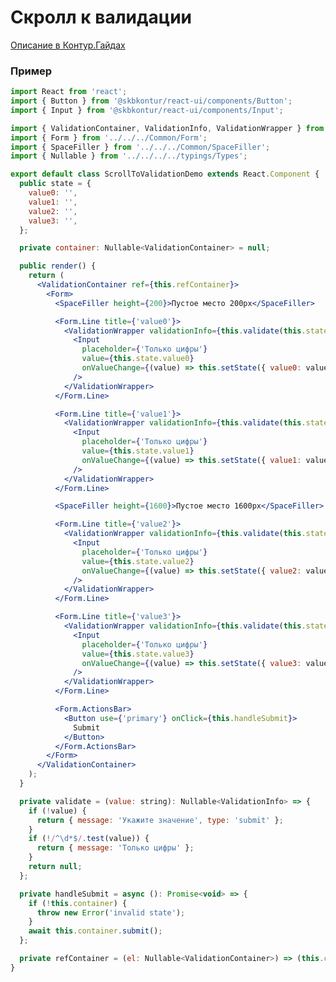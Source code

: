 
<Meta of={DocsStories} />

# Скролл к валидации

[Описание в Контур.Гайдах](https://guides.kontur.ru/principles/validation/#14)

### Пример

<Story of={DocsStories.ScrollToValidation}></Story>

```jsx static
import React from 'react';
import { Button } from '@skbkontur/react-ui/components/Button';
import { Input } from '@skbkontur/react-ui/components/Input';

import { ValidationContainer, ValidationInfo, ValidationWrapper } from '../../../../src';
import { Form } from '../../../Common/Form';
import { SpaceFiller } from '../../../Common/SpaceFiller';
import { Nullable } from '../../../../typings/Types';

export default class ScrollToValidationDemo extends React.Component {
  public state = {
    value0: '',
    value1: '',
    value2: '',
    value3: '',
  };

  private container: Nullable<ValidationContainer> = null;

  public render() {
    return (
      <ValidationContainer ref={this.refContainer}>
        <Form>
          <SpaceFiller height={200}>Пустое место 200px</SpaceFiller>

          <Form.Line title={'value0'}>
            <ValidationWrapper validationInfo={this.validate(this.state.value0)}>
              <Input
                placeholder={'Только цифры'}
                value={this.state.value0}
                onValueChange={(value) => this.setState({ value0: value })}
              />
            </ValidationWrapper>
          </Form.Line>

          <Form.Line title={'value1'}>
            <ValidationWrapper validationInfo={this.validate(this.state.value1)}>
              <Input
                placeholder={'Только цифры'}
                value={this.state.value1}
                onValueChange={(value) => this.setState({ value1: value })}
              />
            </ValidationWrapper>
          </Form.Line>

          <SpaceFiller height={1600}>Пустое место 1600px</SpaceFiller>

          <Form.Line title={'value2'}>
            <ValidationWrapper validationInfo={this.validate(this.state.value2)}>
              <Input
                placeholder={'Только цифры'}
                value={this.state.value2}
                onValueChange={(value) => this.setState({ value2: value })}
              />
            </ValidationWrapper>
          </Form.Line>

          <Form.Line title={'value3'}>
            <ValidationWrapper validationInfo={this.validate(this.state.value3)}>
              <Input
                placeholder={'Только цифры'}
                value={this.state.value3}
                onValueChange={(value) => this.setState({ value3: value })}
              />
            </ValidationWrapper>
          </Form.Line>

          <Form.ActionsBar>
            <Button use={'primary'} onClick={this.handleSubmit}>
              Submit
            </Button>
          </Form.ActionsBar>
        </Form>
      </ValidationContainer>
    );
  }

  private validate = (value: string): Nullable<ValidationInfo> => {
    if (!value) {
      return { message: 'Укажите значение', type: 'submit' };
    }
    if (!/^\d*$/.test(value)) {
      return { message: 'Только цифры' };
    }
    return null;
  };

  private handleSubmit = async (): Promise<void> => {
    if (!this.container) {
      throw new Error('invalid state');
    }
    await this.container.submit();
  };

  private refContainer = (el: Nullable<ValidationContainer>) => (this.container = el);
}
```
